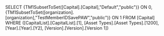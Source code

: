 SELECT {TM1SubsetToSet([Capital].[Capital],"Default","public")} ON 0, {TM1SubsetToSet([organization].[organization],"TestMemberIDSavePAW","public")} ON 1 FROM [Capital] WHERE ([CapitalList].[CapitalList].[1], [Asset Types].[Asset Types].[1200], [Year].[Year].[Y2], [Version].[Version].[Version 1])